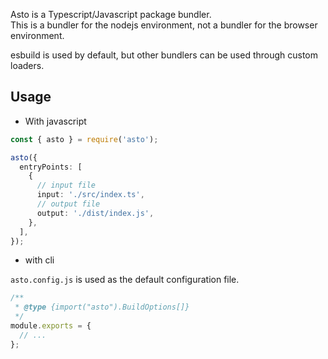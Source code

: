 Asto is a Typescript/Javascript package bundler.  
This is a bundler for the nodejs environment, not a bundler for the browser environment.

esbuild is used by default, but other bundlers can be used through custom loaders.

## Usage

- With javascript

```ts
const { asto } = require('asto');

asto({
  entryPoints: [
    {
      // input file
      input: './src/index.ts',
      // output file
      output: './dist/index.js',
    },
  ],
});
```

- with cli

`asto.config.js` is used as the default configuration file.

```js [title="asto.config.js"]
/**
 * @type {import("asto").BuildOptions[]}
 */
module.exports = {
  // ...
};
```
